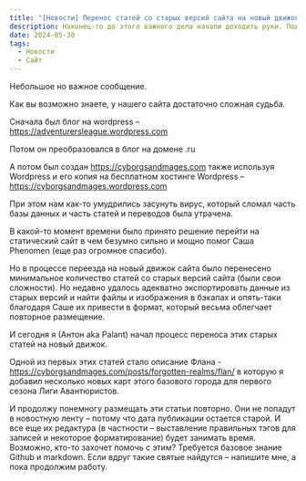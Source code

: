 ```yaml
---
title: "[Новости] Перенос статей со старых версий сайта на новый движок"
description: Наконец-то до этого важного дела начали доходить руки. Подробнее читайте в статье.
date: 2024-05-30
tags:
  - Новости
  - Сайт
---
```


Небольшое но важное сообщение.

Как вы возможно знаете, у нашего сайта достаточно сложная судьба.

Сначала был блог на wordpress – https://adventurersleague.wordpress.com

Потом он преобразовался в блог на домене .ru

А потом был создан https://cyborgsandmages.com также используя Wordpress и его копия на бесплатном хостинге Wordpress – https://cyborgsandmages.wordpress.com

При этом нам как-то умудрились засунуть вирус, который сломал часть базы данных и часть статей и переводов была утрачена.

В какой-то момент времени было принято решение перейти на статический сайт в чем безумно сильно и мощно помог Саша Phenomen (еще раз огромное спасибо).

Но в процессе переезда на новый движок сайта было перенесено минимальное количество статей со старых версий сайта (были свои сложности). Но недавно удалось адекватно экспортировать данные из старых версий и найти файлы и изображения в бэкапах и опять-таки благодаря Саше их привести в формат, который весьма облегчает повторное размещение.

И сегодня я (Антон aka Palant) начал процесс переноса этих старых статей на новый движок.

Одной из первых этих статей стало описание Флана - https://cyborgsandmages.com/posts/forgotten-realms/flan/ в которую я добавил несколько новых карт этого базового города для первого сезона Лиги Авантюристов.

И продолжу понемногу размещать эти статьи повторно. Они не попадут в новостную ленту – потому что дата публикации остается старой. И все еще их редактура (в частности – выставление правильных тэгов для записей и некоторое форматирование) будет занимать время. Возможно, кто-то захочет помочь с этим? Требуется базовое знание Github и markdown. Если вдруг такие святые найдутся – напишите мне, а пока продолжим работу.
